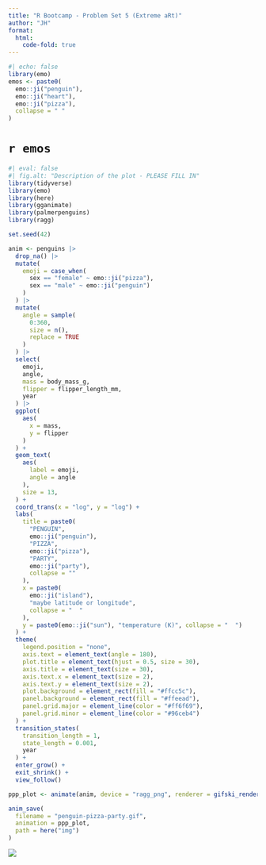 ```yaml
---
title: "R Bootcamp - Problem Set 5 (Extreme aRt)"
author: "JH"
format:
  html:
    code-fold: true
---
```


```r
#| echo: false
library(emo)
emos <- paste0(
  emo::ji("penguin"),
  emo::ji("heart"),
  emo::ji("pizza"),
  collapse = " "
)
```

# `r emos`

```r
#| eval: false
#| fig.alt: "Description of the plot - PLEASE FILL IN"
library(tidyverse)
library(emo)
library(here)
library(gganimate)
library(palmerpenguins)
library(ragg)

set.seed(42)

anim <- penguins |>
  drop_na() |>
  mutate(
    emoji = case_when(
      sex == "female" ~ emo::ji("pizza"),
      sex == "male" ~ emo::ji("penguin")
    )
  ) |>
  mutate(
    angle = sample(
      0:360,
      size = n(),
      replace = TRUE
    )
  ) |>
  select(
    emoji,
    angle,
    mass = body_mass_g,
    flipper = flipper_length_mm,
    year
  ) |>
  ggplot(
    aes(
      x = mass,
      y = flipper
    )
  ) +
  geom_text(
    aes(
      label = emoji,
      angle = angle
    ),
    size = 13,
  ) +
  coord_trans(x = "log", y = "log") +
  labs(
    title = paste0(
      "PENGUIN",
      emo::ji("penguin"),
      "PIZZA",
      emo::ji("pizza"),
      "PARTY",
      emo::ji("party"),
      collapse = ""
    ),
    x = paste0(
      emo::ji("island"),
      "maybe latitude or longitude",
      collapse = "  "
    ),
    y = paste0(emo::ji("sun"), "temperature (K)", collapse = "  ")
  ) +
  theme(
    legend.position = "none",
    axis.text = element_text(angle = 180),
    plot.title = element_text(hjust = 0.5, size = 30),
    axis.title = element_text(size = 30),
    axis.text.x = element_text(size = 2),
    axis.text.y = element_text(size = 2),
    plot.background = element_rect(fill = "#ffcc5c"),
    panel.background = element_rect(fill = "#ffeead"),
    panel.grid.major = element_line(color = "#ff6f69"),
    panel.grid.minor = element_line(color = "#96ceb4")
  ) +
  transition_states(
    transition_length = 1,
    state_length = 0.001,
    year
  ) +
  enter_grow() +
  exit_shrink() +
  view_follow()

ppp_plot <- animate(anim, device = "ragg_png", renderer = gifski_renderer())

anim_save(
  filename = "penguin-pizza-party.gif",
  animation = ppp_plot,
  path = here("img")
)
```

![](../img/penguin-pizza-party.gif)
